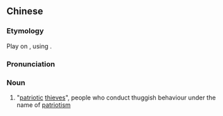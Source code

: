 ==Chinese==
{{zh-forms|s=爱国贼|type=21}}
{{wikipedia|lang=zh}}

===Etymology===
Play on {{l|zh|賣國賊}}, using {{l|zh|愛國}}.

===Pronunciation===
{{zh-pron
|m=àiguózéi
|c=oi3 gwok3 caak6
|cat=n
}}

===Noun===
{{zh-noun}}

# "[[patriotic]] [[thieves]]", people who conduct thuggish behaviour under the name of [[patriotism]]